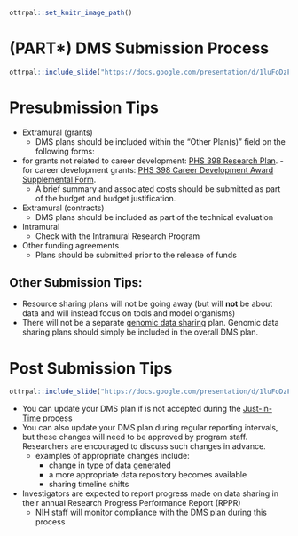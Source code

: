 
```r
ottrpal::set_knitr_image_path()
```


# (PART\*) DMS Submission Process {-}

```r
ottrpal::include_slide("https://docs.google.com/presentation/d/1luFoDzF6aDJEebbL6iWoJ_s8s9nQnaWLL5jghbmWdak/edit#slide=id.g16b04bd80e5_4_113")
```

# Presubmission Tips


- Extramural (grants)
    - DMS plans should be included within the “Other Plan(s)" field on the following forms:

 - for grants not related to career development: [PHS 398 Research Plan](https://grants.nih.gov/grants/how-to-apply-application-guide/forms-h/general-forms-h.pdf).
        - for career development grants: [PHS 398 Career Development Award Supplemental Form](https://grants.nih.gov/grants/how-to-apply-application-guide/forms-h/career-forms-h.pdf).
    - A brief summary and associated costs should be submitted as part of the budget and budget justification.
- Extramural (contracts)
  - DMS plans should be included as part of the technical evaluation
- Intramural
  - Check with the Intramural Research Program
- Other funding agreements
  - Plans should be submitted prior to the release of funds

## Other Submission Tips:

- Resource sharing plans will not be going away (but will **not** be about data and will instead focus on tools and model organisms)
- There will not be a separate [genomic data sharing](https://sharing.nih.gov/genomic-data-sharing-policy/about-genomic-data-sharing/gds-policy-overview) plan. Genomic data sharing plans should simply be included in the overall DMS plan.

# Post Submission Tips

```r
ottrpal::include_slide("https://docs.google.com/presentation/d/1luFoDzF6aDJEebbL6iWoJ_s8s9nQnaWLL5jghbmWdak/edit#slide=id.g16b04bd80e5_4_138")
```


- You can update your DMS plan if is not accepted during the [Just-in-Time](https://grants.nih.gov/grants/policy/nihgps/HTML5/section_2/2.5.1_just-in-time_procedures.htm) process
- You can also update your DMS plan during regular reporting intervals, but these changes will need to be approved by program staff. Researchers are encouraged to discuss such changes in advance.
  - examples of appropriate changes include:
    - change in type of data generated
    - a more appropriate data repository becomes available
    - sharing timeline shifts
- Investigators are expected to report progress made on data sharing in their annual Research Progress Performance Report (RPPR)
   - NIH staff will monitor compliance with the DMS plan during this process


